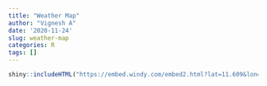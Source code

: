 ```yaml
---
title: "Weather Map"
author: "Vignesh A"
date: '2020-11-24'
slug: weather-map
categories: R
tags: []
---
```


```r
shiny::includeHTML("https://embed.windy.com/embed2.html?lat=11.609&lon=79.499&detailLat=11.609&detailLon=79.499&width=650&height=450&zoom=5&level=surface&overlay=wind&product=ecmwf&menu=&message=&marker=&calendar=now&pressure=&type=map&location=coordinates&detail=&metricWind=default&metricTemp=default&radarRange=-1")
```
